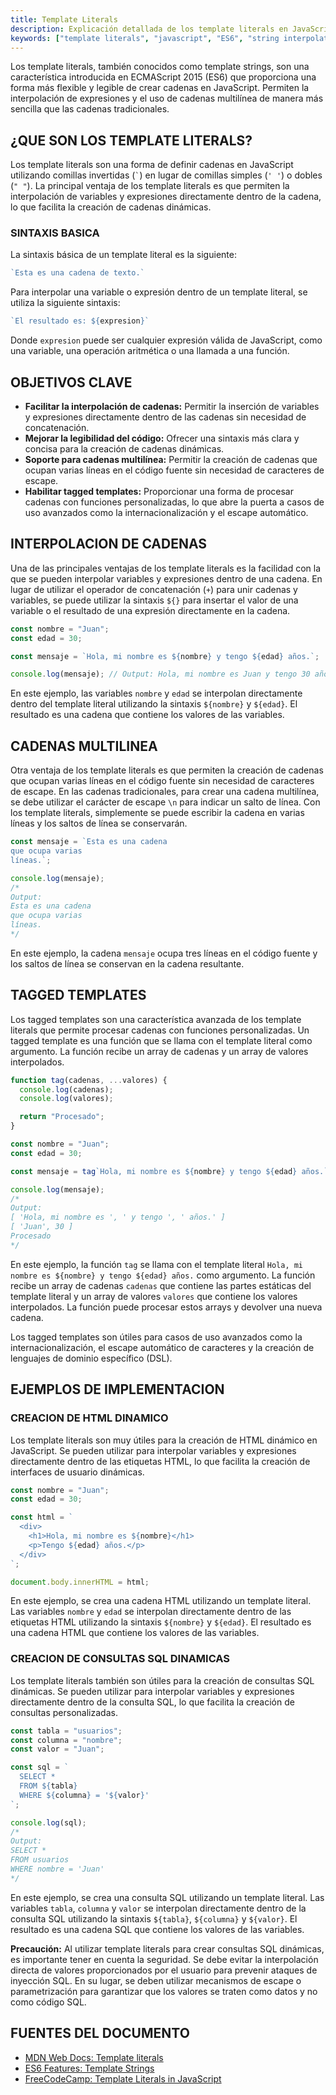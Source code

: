 ```yaml
---
title: Template Literals
description: Explicación detallada de los template literals en JavaScript, su sintaxis, ventajas y casos de uso.
keywords: ["template literals", "javascript", "ES6", "string interpolation", "tagged templates"]
---
```


Los template literals, también conocidos como template strings, son una característica introducida en ECMAScript 2015 (ES6) que proporciona una forma más flexible y legible de crear cadenas en JavaScript. Permiten la interpolación de expresiones y el uso de cadenas multilínea de manera más sencilla que las cadenas tradicionales.

## ¿QUE SON LOS TEMPLATE LITERALS?

Los template literals son una forma de definir cadenas en JavaScript utilizando comillas invertidas (`` ` ``) en lugar de comillas simples (`' '`) o dobles (`" "`). La principal ventaja de los template literals es que permiten la interpolación de variables y expresiones directamente dentro de la cadena, lo que facilita la creación de cadenas dinámicas.

### SINTAXIS BASICA

La sintaxis básica de un template literal es la siguiente:

```javascript
`Esta es una cadena de texto.`
```

Para interpolar una variable o expresión dentro de un template literal, se utiliza la siguiente sintaxis:

```javascript
`El resultado es: ${expresion}`
```

Donde `expresion` puede ser cualquier expresión válida de JavaScript, como una variable, una operación aritmética o una llamada a una función.

## OBJETIVOS CLAVE

*   **Facilitar la interpolación de cadenas:** Permitir la inserción de variables y expresiones directamente dentro de las cadenas sin necesidad de concatenación.
*   **Mejorar la legibilidad del código:** Ofrecer una sintaxis más clara y concisa para la creación de cadenas dinámicas.
*   **Soporte para cadenas multilínea:** Permitir la creación de cadenas que ocupan varias líneas en el código fuente sin necesidad de caracteres de escape.
*   **Habilitar tagged templates:** Proporcionar una forma de procesar cadenas con funciones personalizadas, lo que abre la puerta a casos de uso avanzados como la internacionalización y el escape automático.

## INTERPOLACION DE CADENAS

Una de las principales ventajas de los template literals es la facilidad con la que se pueden interpolar variables y expresiones dentro de una cadena. En lugar de utilizar el operador de concatenación (`+`) para unir cadenas y variables, se puede utilizar la sintaxis `${}` para insertar el valor de una variable o el resultado de una expresión directamente en la cadena.

```javascript
const nombre = "Juan";
const edad = 30;

const mensaje = `Hola, mi nombre es ${nombre} y tengo ${edad} años.`;

console.log(mensaje); // Output: Hola, mi nombre es Juan y tengo 30 años.
```

En este ejemplo, las variables `nombre` y `edad` se interpolan directamente dentro del template literal utilizando la sintaxis `${nombre}` y `${edad}`. El resultado es una cadena que contiene los valores de las variables.

## CADENAS MULTILINEA

Otra ventaja de los template literals es que permiten la creación de cadenas que ocupan varias líneas en el código fuente sin necesidad de caracteres de escape. En las cadenas tradicionales, para crear una cadena multilínea, se debe utilizar el carácter de escape `\n` para indicar un salto de línea. Con los template literals, simplemente se puede escribir la cadena en varias líneas y los saltos de línea se conservarán.

```javascript
const mensaje = `Esta es una cadena
que ocupa varias
líneas.`;

console.log(mensaje);
/*
Output:
Esta es una cadena
que ocupa varias
líneas.
*/
```

En este ejemplo, la cadena `mensaje` ocupa tres líneas en el código fuente y los saltos de línea se conservan en la cadena resultante.

## TAGGED TEMPLATES

Los tagged templates son una característica avanzada de los template literals que permite procesar cadenas con funciones personalizadas. Un tagged template es una función que se llama con el template literal como argumento. La función recibe un array de cadenas y un array de valores interpolados.

```javascript
function tag(cadenas, ...valores) {
  console.log(cadenas);
  console.log(valores);

  return "Procesado";
}

const nombre = "Juan";
const edad = 30;

const mensaje = tag`Hola, mi nombre es ${nombre} y tengo ${edad} años.`;

console.log(mensaje);
/*
Output:
[ 'Hola, mi nombre es ', ' y tengo ', ' años.' ]
[ 'Juan', 30 ]
Procesado
*/
```

En este ejemplo, la función `tag` se llama con el template literal `Hola, mi nombre es ${nombre} y tengo ${edad} años.` como argumento. La función recibe un array de cadenas `cadenas` que contiene las partes estáticas del template literal y un array de valores `valores` que contiene los valores interpolados. La función puede procesar estos arrays y devolver una nueva cadena.

Los tagged templates son útiles para casos de uso avanzados como la internacionalización, el escape automático de caracteres y la creación de lenguajes de dominio específico (DSL).

## EJEMPLOS DE IMPLEMENTACION

### CREACION DE HTML DINAMICO

Los template literals son muy útiles para la creación de HTML dinámico en JavaScript. Se pueden utilizar para interpolar variables y expresiones directamente dentro de las etiquetas HTML, lo que facilita la creación de interfaces de usuario dinámicas.

```javascript
const nombre = "Juan";
const edad = 30;

const html = `
  <div>
    <h1>Hola, mi nombre es ${nombre}</h1>
    <p>Tengo ${edad} años.</p>
  </div>
`;

document.body.innerHTML = html;
```

En este ejemplo, se crea una cadena HTML utilizando un template literal. Las variables `nombre` y `edad` se interpolan directamente dentro de las etiquetas HTML utilizando la sintaxis `${nombre}` y `${edad}`. El resultado es una cadena HTML que contiene los valores de las variables.

### CREACION DE CONSULTAS SQL DINAMICAS

Los template literals también son útiles para la creación de consultas SQL dinámicas. Se pueden utilizar para interpolar variables y expresiones directamente dentro de la consulta SQL, lo que facilita la creación de consultas personalizadas.

```javascript
const tabla = "usuarios";
const columna = "nombre";
const valor = "Juan";

const sql = `
  SELECT *
  FROM ${tabla}
  WHERE ${columna} = '${valor}'
`;

console.log(sql);
/*
Output:
SELECT *
FROM usuarios
WHERE nombre = 'Juan'
*/
```

En este ejemplo, se crea una consulta SQL utilizando un template literal. Las variables `tabla`, `columna` y `valor` se interpolan directamente dentro de la consulta SQL utilizando la sintaxis `${tabla}`, `${columna}` y `${valor}`. El resultado es una cadena SQL que contiene los valores de las variables.

**Precaución:** Al utilizar template literals para crear consultas SQL dinámicas, es importante tener en cuenta la seguridad. Se debe evitar la interpolación directa de valores proporcionados por el usuario para prevenir ataques de inyección SQL. En su lugar, se deben utilizar mecanismos de escape o parametrización para garantizar que los valores se traten como datos y no como código SQL.

## FUENTES DEL DOCUMENTO

*   [MDN Web Docs: Template literals](https://developer.mozilla.org/en-US/docs/Web/JavaScript/Reference/Template_literals)
*   [ES6 Features: Template Strings](https://es6-features.org/#StringInterpolation)
*   [FreeCodeCamp: Template Literals in JavaScript](https://www.freecodecamp.org/news/template-literals-javascript/)